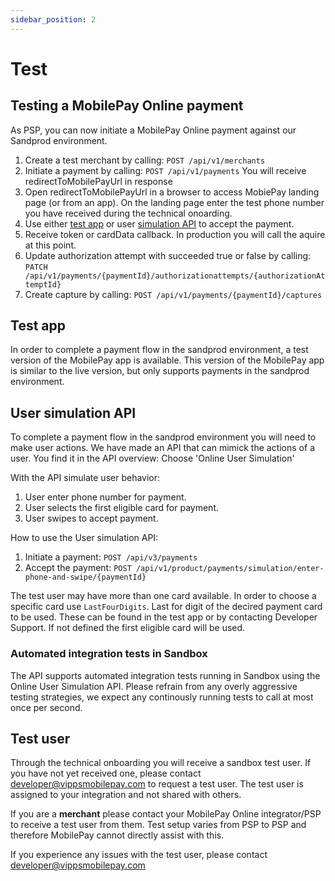 ```yaml
---
sidebar_position: 2
---
```


# Test

## Testing a MobilePay Online payment

As PSP, you can now initiate a MobilePay Online payment against our Sandprod environment.

1. Create a test merchant by calling: `POST /api/v1/merchants`
2. Initiate a payment by calling: `POST /api/v1/payments` You will receive redirectToMobilePayUrl in response
3. Open redirectToMobilePayUrl  in a browser to access MobiePay landing page (or from an app). On the landing page enter the test phone number you have received during the technical onoarding.
4. Use either [test app](#test-app) or user [simulation API](#user-simulation-api) to accept the payment.
5. Receive token or cardData callback. In production you will call the aquire at this point.
6. Update authorization attempt with succeeded true or false by calling: `PATCH /api/v1/payments/{paymentId}/authorizationattempts/{authorizationAttemptId}`
7. Create capture by calling: `POST /api/v1/payments/{paymentId}/captures`

## Test app

In order to complete a payment flow in the sandprod environment, a test version of the MobilePay app is available. This version of the MobilePay app is similar to the live version, but only supports payments in the sandprod environment.

<TestApp />

## User simulation API

To complete a payment flow in the sandprod environment you will need to make user actions. We have made an API that can mimick the actions of a user. You find it in the API overview: Choose 'Online User Simulation'

With the API simulate user behavior:

1. User enter phone number for payment.
2. User selects the first eligible card for payment.
3. User swipes to accept payment.

How to use the User simulation API:

1. Initiate a payment: `POST /api/v3/payments`
2. Accept the payment: `POST /api/v1/product/payments/simulation/enter-phone-and-swipe/{paymentId}`

The test user may have more than one card available. In order to choose a specific card use `LastFourDigits`. Last for digit of the decired payment card to be used. These can be found in the test app or by contacting Developer Support. If not defined the first eligible card will be used.

### Automated integration tests in Sandbox

The API supports automated integration tests running in Sandbox using the Online User Simulation API.
Please refrain from any overly aggressive testing strategies, we expect any continously running tests to call at most once per second.

## Test user

Through the technical onboarding you will receive a sandbox test user. If you have not yet received one, please contact developer@vippsmobilepay.com to request a test user. The test user is assigned to your integration and not shared with others.

If you are a **merchant** please contact your MobilePay Online integrator/PSP to receive a test user from them. Test setup varies from PSP to PSP and therefore MobilePay cannot directly assist with this.

If you experience any issues with the test user, please contact developer@vippsmobilepay.com
